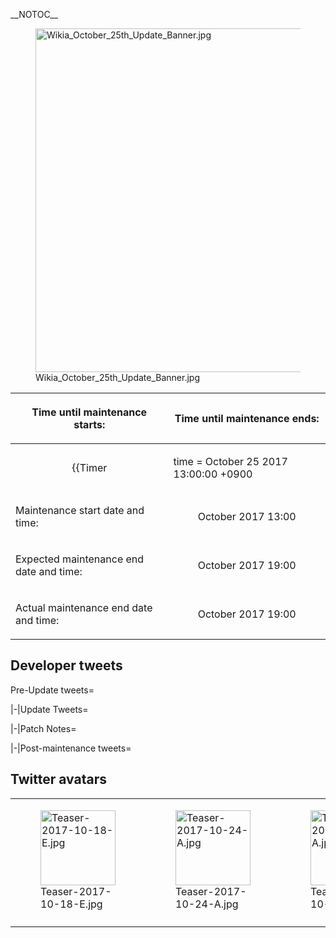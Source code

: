 __NOTOC__
<div style="float:right">{{Edit|Partials/Updates/2017 October {{Ordinal|25}}}}</div>
{{clear}}
[[File:Wikia_October_25th_Update_Banner.jpg|center|550px]]
{| class="wikitable"
!Time until maintenance starts:
!Time until maintenance ends:
|-
| align="center" |
{{Timer
|time = October 25 2017 13:00:00 +0900
|style = font-weight:bold;
|endClass = Maintstarts
|endText = '''Maintenance has begun.'''}}
| align="center" |
{{Timer
|time = October 25 2017 19:00:00 +0900
|style = font-weight:bold;
|endClass = Maintends
|endText = '''Maintenance has ended.'''}}
|-
! scope="row" | Maintenance start date and time:
| align="center" | October {{Ordinal|25}} 2017 13:00
|-
! scope="row" | Expected maintenance end date and time:
| align="center" | October {{Ordinal|25}} 2017 19:00
|-
! scope="row" | Actual maintenance end date and time:
| align="center" | October {{Ordinal|25}} 2017 19:00
|}
{{:Partials/Updates/2017_October_{{Ordinal|25}}/Content|thread=true}}

== Developer tweets ==
<tabber>Pre-Update tweets=
{{MultiTweet
|MultiTweetID = preUpdate
|color = #ace
|title = Pre Update

|link01 = https://twitter.com/KanColle_STAFF/status/916860898614034432
|JP01 = 70年以上前の今月下旬、レイテ湾への突入を図る水上打撃艦隊主力、栗田艦隊の突入を牽制支援するべく、第一遊撃隊第三部隊、通称「西村艦隊」がスリガオ海峡に突入。戦艦部隊やPT群等と交戦、駆逐艦「時雨」を残して壊滅しました。今月下旬に、ある駆逐艦の【改二】改装を実装予定です。
|EN01 = Near the end of this month, more than around 70 years ago, the 3rd Fleet of the 1st strike unit, also known as the "Nishimura Fleet", entered the Surigao Strait as a diversion while the Center Surface Task Force, the Kurita Fleet, was planning to enter Leyte Gulf. Fighting against Fleets of Battleships and PT packs and other enemy forces, in the end it was annihilated with the destroyer Shigure being left as the sole survivor.
|TL01 = [[User:Shinhwalee|Shinhwalee]]

|link02 = https://twitter.com/KanColle_STAFF/status/917202591120998400
|JP02 = 現在「艦これ」運営鎮守府では、次回「艦これ」稼働全サーバ群共通メンテナンス＆アップデートの準備を進めています。次回メンテナンスは、来週【10/18(水)】に実施予定です。また、翌週の【10/25(水)】にも比較的短い時間の軽メンテ＆アップデートを実施させて頂く予定です！
|EN02 = Currently KanColle Development Team is under preparation for the release of the next Maintenance & Update. The next Maintenance is scheduled for next week Wednesday, October 18th. Also, a small maintenance and update is scheduled to take place in the next following week after on Wednesday, October 25th!
|TL02 = [[User:Shinhwalee|Shinhwalee]]

|link03 = https://twitter.com/KanColle_STAFF/status/918641947002019845
|JP03 = 次回「艦これ」稼働全サーバ群共通メンテナンスは【10/18(水)】に実施予定です。またレイテ沖海戦における第一遊撃部隊第三部隊、通称「西村艦隊」にとって運命の日【10/25(水)】にも、来月実施の今季秋イベ開始前最後のメンテナンス＆アップデートを実施させて頂く予定です。
|EN03 = The next KanColle Regular Server Maintenance is planned for October 18th, Wednesday. Also, on October 25th, which was also the fateful day of the 3rd fleet of the 1st commando unit, also known as the "Nishimura Fleet", we will be going through maintenance and updates, which is planned be the final update to take place before the Fall 2017 Event.
|TL03 = [[User:Shinhwalee|Shinhwalee]]

|link04 = https://twitter.com/KanColle_STAFF/status/920816349802139649
|JP04 = 来月実施の今季秋イベ開始前最後のメンテナンスとして、少し小さめの更新予定の次回「艦これ」稼働全サーバ群共通メンテナンス＆アップデート。レイテ沖海戦における第一遊撃部隊第三部隊、「西村艦隊」にとって運命の日、【10/25(水)】に実施予定です。ご留意頂けますと幸いです。
|EN04 = The next scheduled KanColle Regular Server Maintenance & Update, will be a small update which will be the final maintenance to take place before the Fall Event which is to take place next month. This maintenance will take place on October 25th, Wednesday, which is also the faithful day for the the 3rd fleet of the 1st commando unit, the "Nishimura Fleet". Please be advised.
|TL04 = [[User:Shinhwalee|Shinhwalee]]

|link05 = https://twitter.com/KanColle_STAFF/status/921174465559400448
|JP05 = 現在「艦これ」運営鎮守府では、ある駆逐艦の改二改装の準備を進めています。あの夜、「西村艦隊」の一翼として地獄のスリガオ海峡に突入した、第八駆逐隊最後の生き残りの彼女。来週【10/25(水)】実施予定の特設ミニメンテ＆アップデートで実装予定です。少しだけお楽しみに！
|EN05 = Currently KanColle Development Team is under preparation for the release of a certain Destroyer's Kai Ni remodel. The last surviving member of the 8th Destroyer Division, she had entered the hellish Surigao Strait as part of the Nishimura Fleet. In the special mini-update scheduled for next week on October 25th, Wednesday, this remodel will be implemented. Please look forward to it a bit!
|TL05 = [[User:Shinhwalee|Shinhwalee]]

|link06 = https://twitter.com/KanColle_STAFF/status/921555111880491008
|JP06 = 現在「艦これ」運営鎮守府では、次回稼働全サーバ群メンテナンスの準備を鋭意進めています。次回のメンテとそれに伴うアップデートは、今から70数年前、激戦となったレイテ沖海戦において、「西村艦隊」があの地獄のスリガオ海峡の夜戦に突入していった【10/25】に実施予定です。
|EN06 = The KanColle development team is diligently working on preparations for the upcoming server maintenance & update. The server maintenance as well as the accompanying update will be carried out on October 25th when 70 years ago the Nishimura Fleet charged into a night battle at the hell that was Surigao Strait as part of the fierce engagement the Battle of Leyte Gulf had become.
|TL06 = [[User:Admiral Mikado|Admiral Mikado]]

|link07 = https://twitter.com/KanColle_STAFF/status/921930605461364737
|JP07 = Currently KanColle Development Team is doing their best in preparation for the next Server Maintenance & Update scheduled for October 25th, Wednesday. That night, She who was the last survivor of the 8th Destroyer Division and had entered the Hellish Surigao Strait together with the Nishimura Fleet. In the next Maintenance & Updates, that Destroyer's Kai Ni remodel will be implemented.
|EN07 = Currently KanColle Development Team is doing their best in preparation for the next Server Maintenance & Update scheduled for October 25th, Wednesday. That night, She who was the last survivor of the 8th Destroyer Division and had entered the Hellish Surigao Strait together with the Nishimura Fleet. In the next Maintenance & Updates, that Destroyer's Kai Ni remodel will be implemented.
|TL07 = [[User:Shinhwalee|Shinhwalee]]

|link08 = https://twitter.com/KanColle_STAFF/status/922624820298186752
|JP08 = 現在「艦これ」運営鎮守府では、次回「艦これ」稼働全サーバ群メンテナンス＆アップデートの準備を進めています。秋の同特設メンテは、明日【10/25(水) 13:00】開始、完了時間は同日【19:00】を予定しています。提督の皆さん、ご協力どうぞよろしくお願い致します！
|EN08 = Currently KanColle Development Team is preparing for the next KanColle Server Maintenance & Update. This Special Autumn Maintenance will take place tomorrow Wednesday, October 25th from 13:00, and estimated to end at 19:00. Admirals, thank you for your cooperation!
|TL08 = [[User:Shinhwalee|Shinhwalee]]

|link09 = https://twitter.com/KanColle_STAFF/status/922776772072038400
|JP09 = 「艦これ」稼働全サーバ群は明日【10/25(水) 13:00-19:00】に特設メンテナンスを実施します。「西村艦隊」の一翼として、あの夜地獄のスリガオ海峡に突入した第八駆逐隊最後の生き残りの彼女。同特設メンテに伴うアップデートでは、ある駆逐艦の改二改装を実装予定です。
|EN09 = 
|TL09 = 

|link10 = 
|JP10 = 
|EN10 = 
|TL10 =

|link11 = 
|JP11 = 
|EN11 = 
|TL11 = 
}}

|-|Update Tweets=
{{MultiTweet
|MultiTweetID = Update
|color = #ace
|title = Update

|link01 = https://twitter.com/KanColle_STAFF/status/923038806516703232
|JP01 = メンテナンス状況：稼働全サーバ群、特設メンテナンスに突入しました！
「艦これ」稼働全サーバ群はメンテナンス＆アップデート作業に突入しました。本特設メンテは、本日【19:00】作業完了予定です。本メンテに伴うアップデートでは、ある駆逐艦の改二改装の実装等を予定しています。
|EN01 = 
|TL01 = 

|link02 = 
|JP02 = 
|EN02 = 
|TL02 = 

|link03 = 
|JP03 = 
|EN03 = 
|TL03 = 

|link04 = 
|JP04 = 
|EN04 = 
|TL04 = 

|link05 = 
|JP05 = 
|EN05 = 
|TL05 = 

|link06 = 
|JP06 = 
|EN06 = 
|TL06 = 

|link07 = 
|JP07 = 
|EN07 = 
|TL07 = 


|link08 = 
|JP08 = 
|EN08 = 
|TL08 = 

|link09 = 
|JP09 = 
|EN09 = 
|TL09 = 

|link10 = 
|JP10 = 
|EN10 = 
|TL10 =

|link11 = 
|JP11 = 
|EN11 = 
|TL11 = 

}}

|-|Patch Notes=
{{MultiTweet
|MultiTweetID = patch
|color = #ace
|title = Patch notes

|link01 = https://twitter.com/KanColle_STAFF/status/923117775320530944
|EN01 = We will now notify you of the contents from the updates of today October 25th (Wednesday)'s Special Maintenance.

01 Destroyer Michishio's Kai-2 Remodel implementation.
Asashio-class Destroyer Michishio, who had entered the Surigao Strait that night.
Her next remodel, "Michiso Kai Ni" second remodel will be implemented.
|TL01 = [[User:Shinhwalee|Shinhwalee]]

|link02 = https://twitter.com/KanColle_STAFF/status/923118280721575938
|JP02 = 02▼【満潮改二】実装の補足
※同改装に改装設計図は【不要】です。
※母港/戦闘ボイスなど本改装では多彩な【改二専用ボイス】も更新実装します。
※満潮及び八駆関連新任務の一部に、【任務達成ボイス】を実装します(同ボイスは今季秋イベ作戦完了後、艦娘図鑑にも格納予定です)。
|EN02 = 02 Michishio Kai Ni Remodel Additional Information
※This Remodel DOES NOT require a Blueprint
※For this remodel, various Kai-2 exclusive Voicelines will be implemented for Headquarters/Battle Voice and etc.
※For Michishio and 8th Destroyer Division related Quests, there will be a "Quest Completion Voice".
(For this Voiceline, it will be saved into the Ship Girl Library after the Fall 2017 Event End)
|TL02 = [[User:Shinhwalee|Shinhwalee]]

|link03 = https://twitter.com/KanColle_STAFF/status/923119014234046464
|JP03 = 03▼【新装備】の実装
新規装備「12.7cm連装砲C型改二」を実装します。
※本装備は駆逐艦などの小艦艇用の主砲兵装です。
※本日実装の改二改装及び改修工廠(明石の工廠)で入手可能となります
|EN03 = 03 New Equipment Implementation

New Equipment 「12.7cm Gun Mount Type C Kai 2」 will be implemented
※This Equipment is a Main Gun Equipment for Destroyers and Small Size Ships.
※It will be obtainable from today's Kai Ni Remodel, and from Akashi's Improvement Arsenal.
|TL03 = [[User:Shinhwalee|Shinhwalee]]

|link04 = https://twitter.com/KanColle_STAFF/status/923119640447877120
|JP04 = 04▼【改修工廠(明石の工廠)】新改修メニュー追加実装
装備工廠が拡張され、それぞれある艦娘がサポートすることで
「九五式爆雷」 及び 新装備「12.7cm連装砲C型改二」
の装備改修が可能になります。
さらに「12.7cm連装砲B型改二」改修可能な艦娘も増員されます。
|EN04 = 04 Akashi's Improvement Arsenal New Improvement Menu Content

The Improvement Arsenal has been expanded, where with certain Ship Girls as support,
Type 95 Depth Charge, and the new equipment 12.7cm Gun Mount Type C Kai 2 will be available for Equipment Improvement.
Also, there will be Ship Girls who will be able to support the improvement of 12.7cm Gun Mount Type C Kai 2.
|TL04 = [[User:Shinhwalee|Shinhwalee]]

|link05 = https://twitter.com/KanColle_STAFF/status/923120045248540673
|JP05 = 05▼一部【火砲】兵装の上方修正 1/2
下記の一部火砲兵装の能力が上方修正更新されます。
●20.3cm(3号)連装砲　※命中更新
●20.3cm(2号)連装砲　※夜戦特性更新
●15.5cm三連装砲改　 ※命中/対空更新
●15.5cm三連装副砲改 ※命中/対空更新
|EN05 = 05 Certain Medium-Range Gun Equipment Stats Renewal 1/2
The following Medium-Range Gun Equipment's abilities have been revised and renewed.

*20.3cm (No.3) Twin Gun Mount ※Accuracy Renewal
*20.3cm (No.2) Twin Gun Mount ※Night Battle Specialty Renewal
*15.5cm Triple Gun Mount Kai ※Accuracy/Anti-Air Renewal
*15.5cm Triple Secondary Gun Mount Kai ※Accuracy/Anti-Air Renewal
|TL05 = [[User:Shinhwalee|Shinhwalee]]

|link06 = https://twitter.com/KanColle_STAFF/status/923121109653848064
|JP06 = 06▼一部【火砲】兵装の上方修正 2/2
下記の一部火砲兵装の能力が上方修正更新されます。
●14cm連装砲　　　※火力更新
●15.2cm連装砲　　※火力更新
●15.2cm連装砲改　※火力更新
|EN06 = 06 Medium-Range Gun Mount Stats Renewal 2/2

The following Medium-Range Gun Equipment's abilities have been revised and renewed.
*14cm Twin Gun Mount ※Firepower Renewal
*15.2cm Twin Gun Mount ※Firepower Renewal
*15.2cm Twin Gun Mount Kai ※Firepower Renewal
|TL06 = [[User:Shinhwalee|Shinhwalee]]

|link07 = https://twitter.com/KanColle_STAFF/status/923121638442352640
|JP07 = 07▼【夜戦】における「駆逐艦」装備特性の追加実装　1/2
少し地味ですが大切な追加実装を実施します。【駆逐艦】が「あの熟練の皆さん」と「ある電波兵装」を共に装備しての交戦時、【夜戦】における回避能力が向上します。
|EN07 = 07 Destroyer's Equipment Specialization during Night Battle Additional Content 1/2
It's a bit minor, but we will be implementing an important content.
Destroyers equipped and fighting with Skilled Lookout Personnel and certain Radiowave Equipment together 
will be able to increase their evasion abilities during night battle.
|TL07 = [[User:Shinhwalee|Shinhwalee]]


|link08 = https://twitter.com/KanColle_STAFF/status/923122173597777921
|JP08 = 08▼【夜戦】における「駆逐艦」装備特性の追加実装　2/2
【駆逐艦】はその装備構成によって、「電探夜戦」及び「電探雷撃」の新【夜戦カットイン攻撃】の実施が可能性となります。打撃力は重雷装型の従来カットイン攻撃より劣りますが、それぞれ攻撃実施率が向上する特性があります。
|EN08 = 08 Destroyer's Equipment Specialization during Night Battle Additional Content 2/2

It will be possible for Destroyers will be able to utilize a New Night Battle Cut-In Attacks of "Radar Night Battle" and "Radar Torpedo Strike" through their Equipment Setups. 
The damage output is weaker than Torpedo-based cut-in attack, but they respectively have a higher rate of triggering the attack.
|TL08 = [[User:Shinhwalee|Shinhwalee]]

|link09 = https://twitter.com/KanColle_STAFF/status/923122532802162688
|JP09 = 09▼【夜戦】における「駆逐艦」装備特性の追加実装(補足)
本日実装される【夜戦】における「駆逐艦」装備特性の追加実装は先行実装です。今後のアップデートで、内容が更新される可能性があります。予めご了承頂けますと幸いです。
|EN09 = 09 Destroyer's Equipment Specialization during Night Battle Additional Content (Additional Explanation)

Today's contents of the Destroyers' equipment specialty in Night Battle is a pre-released content.
In a later update, this mechanic may be revised.
Please be advised.
|TL09 = [[User:Shinhwalee|Shinhwalee]]

|link10 = https://twitter.com/KanColle_STAFF/status/923122793151062017
|JP10 = 10▼【遠征】の更新/拡張
「遠征」を更新/拡張、南西諸島海域において下記【新遠征】を追加実装します。
●南西方面航空偵察作戦
※追加実装された新遠征では、艦種や編成と共に索敵・対空・対潜など艦隊戦力の充実もある程度必要です。
|EN10 = 10 Expedition Renewal/Expansion
The Expedition will be Renewed/Expanded, where the Southwestern Islands Waters Area will have a New Expedition content.

*Southwestern Area Aviation Reconnaissance Operation
※For this new expedition, along with the Ship types and composition, The Fleet LoS/Anti-Air/Anti-Submarine stats will also be required at a certain level.
|TL10 =[[User:Shinhwalee|Shinhwalee]]

|link11 = https://twitter.com/KanColle_STAFF/status/923123223683665920
|JP11 = 11▼【新任務】の実装 1/2
下記を含む全五種類の【新任務】が実装されます。
●「第八駆逐隊」、南西へ！         
●最精鋭「第八駆逐隊」を編成せよ！
●最精鋭「第八駆逐隊」、全力出撃！
※最精鋭「第八駆逐隊」関連任務は、【任務達成ボイス】も同時実装されます。
|EN11 = 11 New Quests Content 1/2
There will be a total of 5 New Quests including the following:
*8th Destroyer Division, to the Southwestern Area!
*Form the New Elite 8th Destroyer Division!
*New Elite 8th Destroyer Division, Sortie Out!
※The New Elite 8th Destroyer Division related Quests will also have Quest Completiion Voiceline implemented.
|TL11 = [[User:Shinhwalee|Shinhwalee]]

|link12 = https://twitter.com/KanColle_STAFF/status/923123551913132032
|JP12 = 12▼【新任務】の実装 2/2
下記を含む全五種類の【新任務】が実装されます。
●「捷一号作戦」、発動準備！  
●「西村艦隊」第二戦隊随伴部隊、集結せよ！  
※各任務の受諾には、それぞれトリガーとなる受諾条件達成が必要です
|EN12 = 12 New Quests Content 2/2
There will be a total of 5 New Quests including the following:
*Operation Shō-Gō 1, Begin!
*2nd Naval Assault Squadron Nishimura Fleet, Gather!
|TL12 = [[User:Shinhwalee|Shinhwalee]]

|link13 = https://twitter.com/KanColle_STAFF/status/923125596175065092
|JP13 = 13▼艦娘「晩秋」ボイス及び【決戦前夜】ボイス、追加実装！
戦艦「大和」を含む何隻かに「晩秋」ボイスを追加実装、「時雨」の【決戦前夜】ボイスを連続更新します。さらに「朝雲」「山雲」、そして「足柄」「那智」「阿武隈」らに、それぞれ【決戦前夜】ボイスを新規実装開始します！
|EN13 = 13 Ship Girls Late Autumn and Eve of Battle Voicelines additional content!
A certain number of Ship Girls including Battleship Yamato will receceive Late Autumn Voiceline,
and Shigure's Eve of Battle voiceline will be further included.
Also, Asagumo, Yamagumo, along with Ashigara, Nachi, and Abukuma will receive New Content of Eve of Battle voiceline!
|TL13 = [[User:Shinhwalee|Shinhwalee]]

|link14 = https://twitter.com/KanColle_STAFF/status/923125761543782400
|JP14 = 14▼駆逐艦「朝雲」「山雲」艦娘【スリガオ海峡突入】mode/差分実装開始
朝潮型駆逐艦「朝霧」「山雲」の艦娘【秋冬制服＆スリガオ海峡突入】modeを差分実装開始します。「満潮」と共に最後の第四駆逐隊として、あの夜スリガオに没した姉妹。今秋どうぞよろしくお願い致します！
|EN14 = 14 Destroyer Asagumo & Yamagumo Ship Girl "Surigao Strait Strike" mode/aspect change content start
Asashio-class Destroyer Asagumo, Yamagumo's Ship Girl Autumn/Winter Uniform & Surigao Strait Strike mode
will be included.
Being together with Michishio, They were sisters part of the last of the 4th Destroyer Division who had sunk in the Surigao that night.
We hope for the best for them this Autumn!
|TL14 = [[User:Shinhwalee|Shinhwalee]]

|link15 = https://twitter.com/KanColle_STAFF/status/923126060484456451
|JP15 = 15▼UI/表示系の更新
猛烈に地味な更新で恐縮ですが、「出撃」画面下の海域表示の一部、そして「母港」画面の各表示等の微調整を実施/更新します。
|EN15 = 15 UI/Indicator Renewal
We are sorry it's a very minor content, but below the Sortie Screen, few parts of the Ocean Area's Indicator, and the Home Port Screen's 
respective indicators will receive a minor renewal.
|TL15 = [[User:Shinhwalee|Shinhwalee]]

|link16 = https://twitter.com/KanColle_STAFF/status/923126235701456898
|JP16 = 16▼【母港最大拡張枠】の拡張
艦隊母港の「艦娘」運用拡張枠が現在の340隻から最大【350隻】に拡張されます。
艦隊母港を拡張すると「装備」保有数枠も自動的に(+40装備分/1回拡張)拡大され、最大【1,500装備】の保持/運用が可能となります。お待たせしました！
|EN16 = 16 Home Port Ship Slots Expansion Limitation Increase
The Limit of the Fleet Home Port Expansion for the Ship Girls will increase from the current 340 Ships to the new limit of 350 Ships.
If the Fleet Home Port is expanded, the available Equipment capacity will increase as well (+40 Equipment per 1 expansion), where you will be able to have the maxium of 1,500 equipment.
Thank you for waiting!
|TL16 = [[User:Shinhwalee|Shinhwalee]]

|link17 = https://twitter.com/KanColle_STAFF/status/923126910057463808
|JP17 = 17▼特設家具「一七式大漁旗」の更新
最後にまた地味な更新で恐縮ですが、先の鎮守府「秋刀魚」祭りで秋刀魚漁支援任務を見事完遂された提督方に贈られた「一七式大漁旗」、小さな箇所ではありますが、大切な更新を実施します。
今季秋イベは……いよいよ来月作戦開始。艦隊抜錨準備！
|EN17 = 17 Special Furniture Type 17 Fishery Banner Renewal
For the last, sorry it's a really minor content,
but for the Type 17 Fishery Banner Furniture which was given out to Admirals who have successfully accomplished the Saury Fishing Support Quests during the previous Naval Base Saury Festival,
although minor, an important renewal has been applied.
This season's Fall Event will... Finally start next month.
Fleet, get ready to sortie!
|TL17 = [[User:Shinhwalee|Shinhwalee]]

|link18 = 
|JP18 = 
|EN18 = 
|TL18 = 

|link19 = 
|JP19 = 
|EN19 = 
|TL19 = 

|link20 = 
|JP20 = 
|EN20 = 
|TL20 = 

|link21 = 
|JP21 = 
|EN21 = 
|TL21 = 

|link22 = 
|JP22 = 
|EN22 = 
|TL22 = 

|link23 = 
|JP23 = 
|EN23 = 
|TL23 = 

|link24 = 
|JP24 = 
|EN24 = 
|TL24 = 

|link25 = 
|JP25 = 
|EN25 = 
|TL25 = 

|link26 = 
|JP26 = 
|EN26 = 
|TL26 = 

}}

|-|Post-maintenance tweets=
{{MultiTweet
|MultiTweetID = postmaint
|color = #ace
|title = Post-maintenance tweets

|link01 = 
|JP01 = 
|EN01 = 
|TL01 = 

|link02 = 
|JP02 = 
|EN02 = 
|TL02 = 

|link03 = 
|JP03 = 
|EN03 = 
|TL03 = 

|link04 = 
|JP04 = 
|EN04 = 
|TL04 = 

|link05 = 
|JP05 = 
|EN05 = 
|TL05 = 

|link06 = 
|JP06 = 
|EN06 = 
|TL06 = 

|link07 = 
|JP07 = 
|EN07 = 
|TL07 = 

|link08 = 
|JP08 = 
|EN08 = 
|TL08 = 

|link09 = 
|JP09 = 
|EN09 = 
|TL09 = 

|link10 = 
|JP10 = 
|EN10 = 
|TL10 =
|link11 = 
|JP11 = 
|EN11 = 
|TL11 = 

|link12 = 
|JP12 = 
|EN12 = 
|TL12 = 

|link13 = 
|JP13 = 
|EN13 = 
|TL13 = 

|link14 = 
|JP14 = 
|EN14 = 
|TL14 = 

|link15 = 
|JP15 = 
|EN15 = 
|TL15 = 

|link16 = 
|JP16 = 
|EN16 = 
|TL16 = 

|link17 = 
|JP17 = 
|EN17 = 
|TL17 = 

|link18 = 
|JP18 = 
|EN18 = 
|TL18 = 

|link19 = 
|JP19 = 
|EN19 = 
|TL19 = 

|link20 = 
|JP20 = 
|EN20 = 
|TL20 = 

|link21 = 
|JP21 = 
|EN21 = 
|TL21 = 

|link22 = 
|JP22 = 
|EN22 = 
|TL22 = 

|link23 = 
|JP23 = 
|EN23 = 
|TL23 = 

|link24 = 
|JP24 = 
|EN24 = 
|TL24 = 

|link25 = 
|JP25 = 
|EN25 = 
|TL25 = 

|link26 = 
|JP26 = 
|EN26 = 
|TL26 = 

|link27 = 
|JP27 = 
|EN27 = 
|TL27 = 

|link28 = 
|JP28 = 
|EN28 = 
|TL28 = 

|link29 = 
|JP29 = 
|EN29 = 
|TL29 = 

|link30 = 
|JP30 = 
|EN30 = 
|TL30 = 
}}
</tabber>

== Twitter avatars ==
{| class="wikitable"
| style="width:120px;" |[[File:Teaser-2017-10-18-E.jpg|120px]]
| style="width:120px;" |[[File:Teaser-2017-10-24-A.jpg|120px]]
| style="width:120px;" |[[File:Teaser-2017-10-25-A.jpg|120px]]
| style="width:120px;" |[[File:Teaser-2017-10-25-B.png|120px]]
| style="width:120px;" |[[File:Teaser-2017-10-25-C.jpg|120px]]
|-
| style="width:120px;" |
| style="width:120px;" |
| style="width:120px;" |
| style="width:120px;" |
| style="width:120px;" |
|}